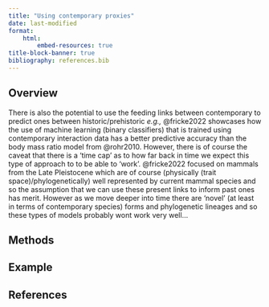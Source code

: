 ```yaml
---
title: "Using contemporary proxies"
date: last-modified
format:
    html:
        embed-resources: true
title-block-banner: true
bibliography: references.bib
---
```


## Overview

There is also the potential to use the feeding links between contemporary to predict ones between historic/prehistoric *e.g.,* @fricke2022 showcases how the use of machine learning (binary classifiers) that is trained using contemporary interaction data has a better predictive accuracy than the body mass ratio model from @rohr2010. However, there is of course the caveat that there is a 'time cap' as to how far back in time we expect this type of approach to to be able to 'work'. @fricke2022 focused on mammals from the Late Pleistocene which are of course (physically (trait space)/phylogenetically) well represented by current mammal species and so the assumption that we can use these present links to inform past ones has merit. However as we move deeper into time there are 'novel' (at least in terms of contemporary species) forms and phylogenetic lineages and so these types of models probably wont work very well...

## Methods

## Example

## References {.unnumbered}

::: {#refs}
:::